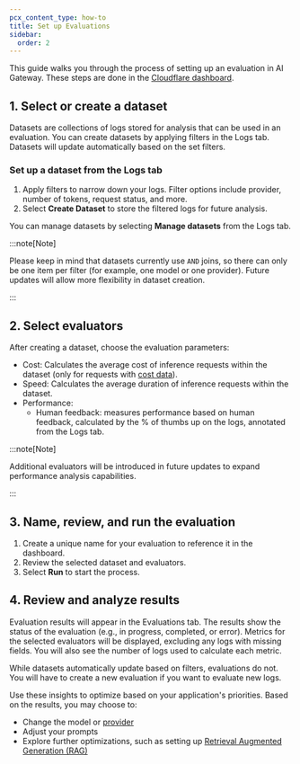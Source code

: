 ```yaml
---
pcx_content_type: how-to
title: Set up Evaluations
sidebar:
  order: 2
---
```


This guide walks you through the process of setting up an evaluation in AI Gateway. These steps are done in the [Cloudflare dashboard](https://dash.cloudflare.com/).

## 1. Select or create a dataset

Datasets are collections of logs stored for analysis that can be used in an evaluation. You can create datasets by applying filters in the Logs tab. Datasets will update automatically based on the set filters.

### Set up a dataset from the Logs tab

1. Apply filters to narrow down your logs. Filter options include provider, number of tokens, request status, and more.
2. Select **Create Dataset** to store the filtered logs for future analysis.

You can manage datasets by selecting **Manage datasets** from the Logs tab.

:::note[Note]

Please keep in mind that datasets currently use `AND` joins, so there can only be one item per filter (for example, one model or one provider). Future updates will allow more flexibility in dataset creation.

:::

## 2. Select evaluators

After creating a dataset, choose the evaluation parameters:

- Cost: Calculates the average cost of inference requests within the dataset (only for requests with [cost data](/ai-gateway/observability/costs/)).
- Speed: Calculates the average duration of inference requests within the dataset.
- Performance:
  - Human feedback: measures performance based on human feedback, calculated by the % of thumbs up on the logs, annotated from the Logs tab.

:::note[Note]

Additional evaluators will be introduced in future updates to expand performance analysis capabilities.

:::

## 3. Name, review, and run the evaluation

1. Create a unique name for your evaluation to reference it in the dashboard.
2. Review the selected dataset and evaluators.
3. Select **Run** to start the process.

## 4. Review and analyze results

Evaluation results will appear in the Evaluations tab. The results show the status of the evaluation (e.g., in progress, completed, or error). Metrics for the selected evaluators will be displayed, excluding any logs with missing fields. You will also see the number of logs used to calculate each metric.

While datasets automatically update based on filters, evaluations do not. You will have to create a new evaluation if you want to evaluate new logs.

Use these insights to optimize based on your application's priorities. Based on the results, you may choose to:

- Change the model or [provider](/ai-gateway/providers/)
- Adjust your prompts
- Explore further optimizations, such as setting up [Retrieval Augmented Generation (RAG)](/reference-architecture/diagrams/ai/ai-rag/)
